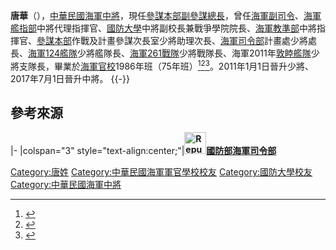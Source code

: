 {{Infobox Officeholder
| name = 　唐華<br>Tang Hua
| image = File:Navy (ROCN) Vice Admiral Tang Hua 海軍中將唐華 (06.27 「中華民國106年下半年陸海空軍將官晉任布達暨授階典禮」 35174159590 be2028dccd o).jpg
| imagesize =  300px
| caption=唐華中將，2017年6月
|order1=[[file:ROC_Ministry_of_National_Defense_Flag.svg|border]][[國防部參謀本部|參謀本部副參謀總長]]
|term_start1= 2022年7月1日
|term_end1      = 
|predecessor1       = [[鄭榮豐|鄭榮豐]]空74（-111/06/16）
|successor1        = 
|order2            = {{flagicon|ROC}} [[國防部海軍司令部|海軍副司令]]
|term_start2       = 2020年2月16日<ref>[https://www.storm.mg/article/2300322 前總統府侍衛長張捷中將私菸案去職　今傳敗部復活改調國防部參事]2020-02-17</ref>
|term_end2         = 2022年6月30日 
|predecessor2      = [[丘樹華|丘樹華]]（72年班）
|successor2        = 
| order3           = {{flagicon image|海軍艦隊指揮部部徽.jpg}} [[海軍艦隊指揮部|海軍艦隊指揮部]]指揮官<br>代理
| predecessor3     = [[高嘉濱|高嘉濱]]（75年班）
| successor3       = [[高嘉濱|高嘉濱]]（75年班）
| term_start3      = 2020年4月23日
| term_end3        = 2020年6月15日
|order4            = {{flagicon image|ROC National Defense University Flag.svg}} 第14任[[國防大學_(中華民國)|國防大學]]中將副校長兼戰爭學院院長
|term_start4       = 2019年6月1日
|term_end4         =  2020年2月15日
|predecessor4       = [[丘樹華|丘樹華]]（72年班）
|successor4        = [[黃佑民|黃佑民]]（77年班）
|order5            = 第6任[[海軍教育訓練暨準則發展指揮部|海軍教育訓練暨準則發展指揮部]]中將指揮官
|term_start5       = 2017年2月16日
|term_end5         =  2019年5月31日
|predecessor5       = [[胡炳仁|胡炳仁]]（71年班）
|successor5        = [[胡展豪|胡展豪]]（75年班）
|性別     = 男
|出生日期 = {{birth year and age|1964}}
|出生地點 = 
|學歷     = 
|母校     = 
|職業     = 軍人
|國籍     = {{ROC}}
|allegiance = {{ROC}}
|branch = {{flagicon image|Flag of the Republic of China.svg}} [[中華民國海軍|中華民國海軍]]
| rank = {{flagicon image|ROCN Vice Admiral's Flag.svg}} [[中將|中將]]
| serviceyears = 
}}
{{Infobox Political EPW
| educate = 
* [[海軍官校|海軍官校]]1986年班（正75年班）
* [[國防大學_(中華民國)|國防大學]]海軍軍種指參教育91年班
* 國防大學三軍聯合教育93年班
| past = 
* 中華民國海軍副司令
* 國防大學中將副校長兼戰爭學院院長
* [[海軍教育訓練暨準則發展指揮部|海軍教育訓練暨準則發展指揮部]][[中將|中將]]指揮官
* [[參謀本部|參謀本部]]作戰及計畫參謀次長室少將助理次長
* [[海軍司令部|海軍司令部]]計畫處少將處長
* [[康定級巡防艦|海軍一二四艦隊]]少將艦隊長
* [[基隆級驅逐艦|海軍二六一戰隊]]少將戰隊長
* 海軍二六一戰隊蘇澳軍艦上校艦長
* 海軍一二四艦隊迪化軍艦上校艦長

}}
'''唐華 '''（{{Bd|1964年|||}}），[[中華民國海軍|中華民國海軍]][[中將|中將]]，現任[[國防部參謀本部|參謀本部副參謀總長]]，曾任[[國防部海軍司令部|海軍副司令]]、[[海軍艦隊指揮部|海軍艦指部]]中將代理指揮官、[[國防大學_(中華民國)|國防大學]]中將副校長兼戰爭學院院長、[[海軍教準部|海軍教準部]]中將指揮官、[[參謀本部|參謀本部]]作戰及計畫參謀次長室少將助理次長、[[海軍司令部|海軍司令部]]計畫處少將處長、[[中華民國海軍#艦隊|海軍124艦隊]]少將艦隊長、[[基隆級驅逐艦|海軍261戰隊]]少將戰隊長、海軍2011年[[敦睦艦隊|敦睦艦隊]]少將支隊長，畢業於[[海軍官校|海軍官校]]1986年班（75年班）<ref>{{Cite web |url=http://navy.mnd.gov.tw/AboutUs/Partner_Info.aspx?ID=30166&AID=30381 |title=海軍教準部中將指揮官學歷及經歷 |accessdate=2017-04-05 |archive-date=2017-11-11 |archive-url=https://web.archive.org/web/20171111205108/http://navy.mnd.gov.tw/AboutUs/Partner_Info.aspx?ID=30166&AID=30381 |dead-url=no }}</ref><ref>{{Cite web |url=https://tw.news.yahoo.com/%E4%BA%8C%E6%AC%A1%E5%A4%A7%E6%88%B0%E6%A9%9F%E8%89%A6%E6%88%B0%E6%90%8D%E6%B2%89%E5%BA%95-%E9%90%B5%E5%BA%95%E6%B5%B7%E5%B3%BD-%E5%9B%A0%E8%80%8C%E8%81%9E%E5%90%8D-160000412.html |title=二次大戰機艦戰損沉底「鐵底海峽」因而聞名 |accessdate=2017-04-05 |archive-date=2019-08-02 |archive-url=https://web.archive.org/web/20190802062815/https://tw.news.yahoo.com/%E4%BA%8C%E6%AC%A1%E5%A4%A7%E6%88%B0%E6%A9%9F%E8%89%A6%E6%88%B0%E6%90%8D%E6%B2%89%E5%BA%95-%E9%90%B5%E5%BA%95%E6%B5%B7%E5%B3%BD-%E5%9B%A0%E8%80%8C%E8%81%9E%E5%90%8D-160000412.html |dead-url=no }}</ref><ref>{{Cite web |url=http://www.epochtimes.com/b5/11/2/27/n3182621.htm |title=海軍民國100年敦睦支隊少將支隊長 在（台南）的安平港開放參觀 |accessdate=2017-04-05 |archive-date=2019-07-18 |archive-url=https://web.archive.org/web/20190718195353/http://www.epochtimes.com/b5/11/2/27/n3182621.htm |dead-url=no }}</ref>。2011年1月1日晉升少將、2017年7月1日晉升中將。
{{-}}

{{commons category|Tang Hua}}

==參考來源==
{{portal box|人物|中華民國|臺灣|海軍}}
{{reflist}}

{{start box}}
{{s-mil}}
|-
|colspan="3" style="text-align:center;"|'''[[File:Republic_of_China_Navy_(ROCN)_Logo.svg|35px]][[國防部海軍司令部|國防部海軍司令部]]'''
{{s-before|[[胡炳仁|胡炳仁]]}}
{{s-title|[[海軍教準部|海軍教準部]]指揮官<br><small>第六任|2017年2月14日—}}
{{s-after|胡展豪}}
{{end box}}

{{中華民國現役海軍中將}}

[[Category:唐姓|Category:唐姓]]
[[Category:中華民國海軍軍官學校校友|Category:中華民國海軍軍官學校校友]]
[[Category:國防大學校友|Category:國防大學校友]]
[[Category:中華民國海軍中將|Category:中華民國海軍中將]]